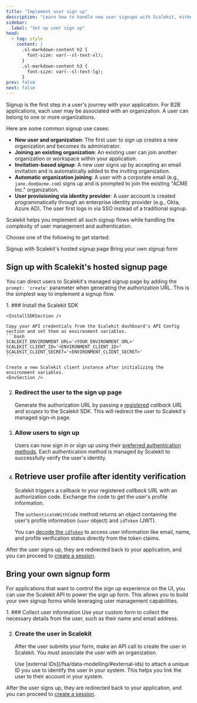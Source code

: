 ```yaml
---
title: "Implement user sign up"
description: "Learn how to handle new user signups with Scalekit, either through the managed UI or programmatically via API."
sidebar:
  label: "Set up user sign up"
head:
  - tag: style
    content: |
      .sl-markdown-content h2 {
        font-size: var(--sl-text-xl);
      }
      .sl-markdown-content h3 {
        font-size: var(--sl-text-lg);
      }
prev: false
next: false
---
```


Signup is the first step in a user's journey with your application. For B2B applications, each user may be associated with an organization. A user can belong to one or more organizations.

Here are some common signup use cases:

- **New user and organization**: The first user to sign up creates a new organization and becomes its administrator.
- **Joining an existing organization**: An existing user can join another organization or workspace within your application.
- **Invitation-based signup**: A new user signs up by accepting an email invitation and is automatically added to the inviting organization.
- **Automatic organization joining**: A user with a corporate email (e.g., `jane.doe@acme.com`) signs up and is prompted to join the existing "ACME Inc." organization.
- **User provisioning via identity provider**: A user account is created programmatically through an enterprise identity provider (e.g., Okta, Azure AD). The user first logs in via SSO instead of a traditional signup.

Scalekit helps you implement all such signup flows while handling the complexity of user management and authentication.

Choose one of the following to get started:

<LinkButton href="#sign-up-with-scalekits-hosted-signup-page" variant='secondary'>Signup with Scalekit's hosted signup page</LinkButton>
<LinkButton href="#bring-your-own-signup-form" variant='secondary'>Bring your own signup form</LinkButton>

## Sign up with Scalekit's hosted signup page

You can direct users to Scalekit's managed signup page by adding the `prompt: 'create'` parameter when generating the authorization URL. This is the simplest way to implement a signup flow.

<Steps>
 1. ### Install the Scalekit SDK

    <InstallSDKSection />

    Copy your API credentials from the Scalekit dashboard's API Config section and set them as environment variables.
    ```bash
    SCALEKIT_ENVIRONMENT_URL='<YOUR_ENVIRONMENT_URL>'
    SCALEKIT_CLIENT_ID='<ENVIRONMENT_CLIENT_ID>'
    SCALEKIT_CLIENT_SECRET='<ENVIRONMENT_CLIENT_SECRET>'
    ```

    Create a new Scalekit client instance after initializing the environment variables.
    <EnvSection />
  2. ### Redirect the user to the sign up page
       Generate the authorization URL by passing a [registered](/fsa/reference/redirects) _callback URL_ and _scopes_ to the Scalekit SDK.
       <RedirectAuthPageSection />
     This will redirect the user to Scalekit's managed sign-in page.

3. ### Allow users to sign up
      Users can now sign in or sign up using their [preferred authentication methods](/fsa/guides/auth-methods). Each authentication method is managed by Scalekit to successfully verify the user's identity.

      <LinkCard
        title="Configure authentication methods"
        href="/fsa/guides/auth-methods/"
        description="Enable passwordless, social, or enterprise SSO to customize the signup experience."
      />

4. ## Retrieve user profile after identity verification
      Scalekit triggers a callback to your registered _callback URL_ with an authorization code. Exchange the code to get the user's profile information.
      <RetrieveUserDetailsSection />

      The `authenticateWithCode` method returns an object containing the user's profile information (`user` object) and `idToken` (JWT).
      <UserProfileSection />

      You can [decode the `idToken`](https://authplay.io/pg/token-explorer) to access user information like email, name, and profile verification status directly from the token claims.
</Steps>

After the user signs up, they are redirected back to your application, and you can proceed to [create a session](/fsa/guides/implement-login/#create-a-user-session).

## Bring your own signup form

For applications that want to control the sign up experience on the UI, you can use the Scalekit API to power the sign up form. This allows you to build your own signup forms while leveraging user management capabilities.

<Steps>
1. ### Collect user information
   Use your custom form to collect the necessary details from the user, such as their name and email address.

2. ### Create the user in Scalekit
   After the user submits your form, make an API call to create the user in Scalekit. You must associate the user with an organization.

   <InstallSDKSection />

   <EnvSection />


    <CreateUserMembershipSection />

    <LinkCard
      title="API Reference"
      href="/apis#tag/users"
      description="View the complete API documentation for user management endpoints"
    />

    <Aside type="note">
    Use [external IDs](/fsa/data-modelling/#external-ids) to attach a unique ID you use to identify the user in your system. This helps you link the user to their account in your system.
    </Aside>

</Steps>

After the user signs up, they are redirected back to your application, and you can proceed to [create a session](/fsa/guides/implement-login/#create-a-user-session).